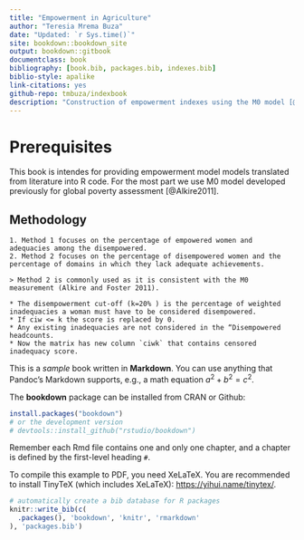 ```yaml
--- 
title: "Empowerment in Agriculture"
author: "Teresia Mrema Buza"
date: "Updated: `r Sys.time()`"
site: bookdown::bookdown_site
output: bookdown::gitbook
documentclass: book
bibliography: [book.bib, packages.bib, indexes.bib]
biblio-style: apalike
link-citations: yes
github-repo: tmbuza/indexbook
description: "Construction of empowerment indexes using the M0 model [@Alkire2011]."
---
```


# Prerequisites

This book is intendes for providing empowerment model models translated from literature into R code. For the most part we use M0 model developed previously for global poverty assessment [@Alkire2011].

## Methodology
```block

1. Method 1 focuses on the percentage of empowered women and adequacies among the disempowered. 
2. Method 2 focuses on the percentage of disempowered women and the percentage of domains in which they lack adequate achievements. 

> Method 2 is commonly used as it is consistent with the M0 measurement (Alkire and Foster 2011).

* The disempowerment cut-off (k=20% ) is the percentage of weighted inadequacies a woman must have to be considered disempowered. 
* If ciw <= k the score is replaced by 0.
* Any existing inadequacies are not considered in the “Disempowered headcounts.
* Now the matrix has new column `ciwk` that contains censored inadequacy score.
```

This is a _sample_ book written in **Markdown**. You can use anything that Pandoc's Markdown supports, e.g., a math equation $a^2 + b^2 = c^2$.

The **bookdown** package can be installed from CRAN or Github:

```r
install.packages("bookdown")
# or the development version
# devtools::install_github("rstudio/bookdown")
```

Remember each Rmd file contains one and only one chapter, and a chapter is defined by the first-level heading `#`.

To compile this example to PDF, you need XeLaTeX. You are recommended to install TinyTeX (which includes XeLaTeX): <https://yihui.name/tinytex/>.

```r
# automatically create a bib database for R packages
knitr::write_bib(c(
  .packages(), 'bookdown', 'knitr', 'rmarkdown'
), 'packages.bib')
```
